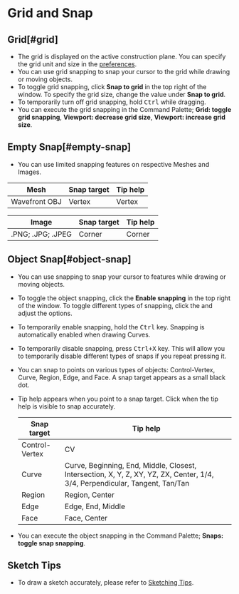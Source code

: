 
# Grid and Snap

## Grid[#grid]

- The grid is displayed on the active construction plane. You can specify the grid unit and size in the [preferences](/plasticity-essentials/preferences).
- You can use grid snapping to snap your cursor to the grid while drawing or moving objects.
- To toggle grid snapping, click **Snap to grid** in the top right of the window. To specify the grid size, change the value under **Snap to grid**.
- To temporarily turn off grid snapping, hold <kbd>Ctrl</kbd> while dragging.
- You can execute the grid snapping in the Command Palette; **Grid: toggle grid snapping**, **Viewport: decrease grid size**, **Viewport: increase grid size**.

## Empty Snap[#empty-snap]

- You can use limited snapping features on respective Meshes and Images.

| Mesh | Snap target | Tip help |
| ------ | ----------- | -------- |
| Wavefront OBJ | Vertex | Vertex |

| Image | Snap target | Tip help |
| ------ | ----------- | -------- |
| .PNG; .JPG; .JPEG | Corner | Corner |

## Object Snap[#object-snap]

- You can use snapping to snap your cursor to features while drawing or moving objects.
- To toggle the object snapping, click the **Enable snapping** in the top right of the window.  To toggle different types of snapping, click the <ButtonIcon type="button-types-of-snapping" /> and adjust the options.
- To temporarily enable snapping, hold the <kbd>Ctrl</kbd> key. Snapping is automatically enabled when drawing Curves.
- To temporarily disable snapping, press <kbd>Ctrl+X</kbd> key. This will allow you to temporarily disable different types of snaps if you repeat pressing it.  
- You can snap to points on various types of objects: Control-Vertex, Curve, Region, Edge, and Face. A snap target appears as a small black dot.
- Tip help appears when you point to a snap target. Click when the tip help is visible to snap accurately.

    | Snap target    | Tip help                                                                                                                     |
    | -------------- | ---------------------------------------------------------------------------------------------------------------------------- |
    | Control-Vertex | CV                                                                                                                           |
    | Curve          | Curve, Beginning, End, Middle, Closest, Intersection, X, Y, Z, XY, YZ, ZX, Center, 1/4, 3/4, Perpendicular, Tangent, Tan/Tan |
    | Region         | Region, Center                                                                                                               |
    | Edge           | Edge, End, Middle                                                                                                            |
    | Face           | Face, Center                                                                                                                 |

- You can execute the object snapping in the Command Palette; **Snaps: toggle snap snapping**. 

## Sketch Tips

- To draw a sketch accurately, please refer to [Sketching Tips](/tool/sketching-essentials).